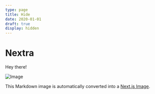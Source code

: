 ```yaml
---
type: page
title: Hide
date: 2020-01-01
draft: true
display: hidden
---
```


# Nextra

Hey there!

![Image](../public/img.jpeg)

This Markdown image is automatically converted into a
[Next.js Image](https://nextjs.org/docs/api-reference/next/image).
